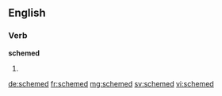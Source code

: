 ==English==

===Verb===
'''schemed'''

# {{en-past of|scheme}}

[[de:schemed]]
[[fr:schemed]]
[[mg:schemed]]
[[sv:schemed]]
[[vi:schemed]]